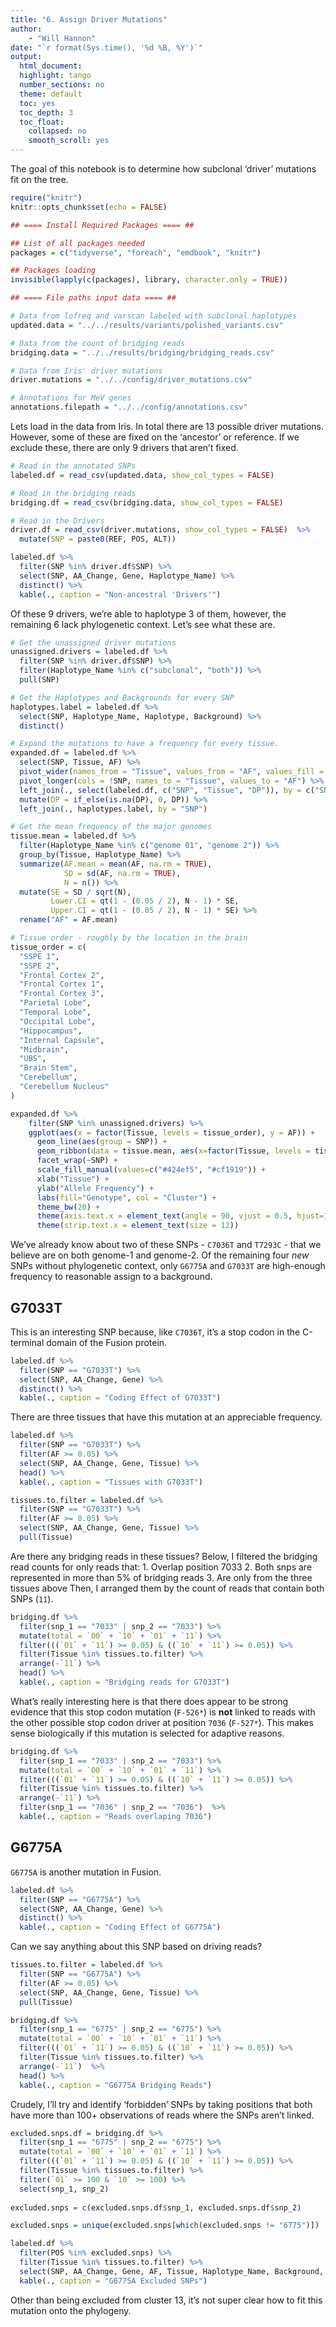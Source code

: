 ```yaml
---
title: "6. Assign Driver Mutations"
author:
    - "Will Hannon"
date: "`r format(Sys.time(), '%d %B, %Y')`"
output: 
  html_document:
  highlight: tango
  number_sections: no
  theme: default
  toc: yes
  toc_depth: 3
  toc_float:
    collapsed: no
    smooth_scroll: yes
---
```


The goal of this notebook is to determine how subclonal 'driver' mutations fit on the tree. 

```r
require("knitr")
knitr::opts_chunk$set(echo = FALSE)
```

```r

## ==== Install Required Packages ==== ##

## List of all packages needed
packages = c("tidyverse", "foreach", "emdbook", "knitr")

## Packages loading
invisible(lapply(c(packages), library, character.only = TRUE))

```

```r

## ==== File paths input data ==== ##

# Data from lofreq and varscan labeled with subclonal haplotypes
updated.data = "../../results/variants/polished_variants.csv"

# Data from the count of bridging reads
bridging.data = "../../results/bridging/bridging_reads.csv"

# Data from Iris' driver mutations
driver.mutations = "../../config/driver_mutations.csv"

# Annotations for MeV genes
annotations.filepath = "../../config/annotations.csv"

```

Lets load in the data from Iris. In total there are 13 possible driver mutations. However, some of these are fixed on the 'ancestor' or reference. If we exclude these, there are only 9 drivers that aren't fixed. 

```r

# Read in the annotated SNPs
labeled.df = read_csv(updated.data, show_col_types = FALSE) 

# Read in the bridging reads
bridging.df = read_csv(bridging.data, show_col_types = FALSE)

# Read in the Drivers
driver.df = read_csv(driver.mutations, show_col_types = FALSE)  %>% 
  mutate(SNP = paste0(REF, POS, ALT))

labeled.df %>%
  filter(SNP %in% driver.df$SNP) %>%
  select(SNP, AA_Change, Gene, Haplotype_Name) %>%
  distinct() %>% 
  kable(., caption = "Non-ancestral 'Drivers'")

```

Of these 9 drivers, we're able to haplotype 3 of them, however, the remaining 6 lack phylogenetic context. Let's see what these are. 

```r

# Get the unassigned driver mutations
unassigned.drivers = labeled.df %>%
  filter(SNP %in% driver.df$SNP) %>%
  filter(Haplotype_Name %in% c("subclonal", "both")) %>% 
  pull(SNP)

# Get the Haplotypes and Backgrounds for every SNP
haplotypes.label = labeled.df %>% 
  select(SNP, Haplotype_Name, Haplotype, Background) %>% 
  distinct()

# Expand the mutations to have a frequency for every tissue.
expanded.df = labeled.df %>% 
  select(SNP, Tissue, AF) %>% 
  pivot_wider(names_from = "Tissue", values_from = "AF", values_fill = 0) %>% 
  pivot_longer(cols = !SNP, names_to = "Tissue", values_to = "AF") %>% 
  left_join(., select(labeled.df, c("SNP", "Tissue", "DP")), by = c("SNP", "Tissue")) %>% 
  mutate(DP = if_else(is.na(DP), 0, DP)) %>% 
  left_join(., haplotypes.label, by = "SNP") 

# Get the mean frequency of the major genomes 
tissue.mean = labeled.df %>% 
  filter(Haplotype_Name %in% c("genome 01", "genome 2")) %>% 
  group_by(Tissue, Haplotype_Name) %>% 
  summarize(AF.mean = mean(AF, na.rm = TRUE), 
            SD = sd(AF, na.rm = TRUE),
            N = n()) %>% 
  mutate(SE = SD / sqrt(N),
         Lower.CI = qt(1 - (0.05 / 2), N - 1) * SE,
         Upper.CI = qt(1 - (0.05 / 2), N - 1) * SE) %>% 
  rename("AF" = AF.mean)

# Tissue order - roughly by the location in the brain 
tissue_order = c(
  "SSPE 1", 
  "SSPE 2",
  "Frontal Cortex 2", 
  "Frontal Cortex 1", 
  "Frontal Cortex 3", 
  "Parietal Lobe",
  "Temporal Lobe", 
  "Occipital Lobe",
  "Hippocampus",
  "Internal Capsule", 
  "Midbrain", 
  "UBS",
  "Brain Stem",
  "Cerebellum",
  "Cerebellum Nucleus"
)

expanded.df %>% 
    filter(SNP %in% unassigned.drivers) %>% 
    ggplot(aes(x = factor(Tissue, levels = tissue_order), y = AF)) +
      geom_line(aes(group = SNP)) +
      geom_ribbon(data = tissue.mean, aes(x=factor(Tissue, levels = tissue_order), ymin=AF-SD, ymax=AF+SD, group = Haplotype_Name, fill = Haplotype_Name), alpha=0.2, colour = NA) +
      facet_wrap(~SNP) + 
      scale_fill_manual(values=c("#424ef5", "#cf1919")) + 
      xlab("Tissue") + 
      ylab("Allele Frequency") +
      labs(fill="Genotype", col = "Cluster") +
      theme_bw(20) +
      theme(axis.text.x = element_text(angle = 90, vjust = 0.5, hjust=1)) + 
      theme(strip.text.x = element_text(size = 12))


```

We've already know about two of these SNPs - `C7036T` and `T7293C` - that we believe are on both genome-1 and genome-2. Of the remaining four *new* SNPs without phylogenetic context, only `G6775A` and `G7033T` are high-enough frequency to reasonable assign to a background. 

## G7033T

This is an interesting SNP because, like `C7036T`, it's a stop codon in the C-terminal domain of the Fusion protein. 

```r

labeled.df %>% 
  filter(SNP == "G7033T") %>% 
  select(SNP, AA_Change, Gene) %>% 
  distinct() %>% 
  kable(., caption = "Coding Effect of G7033T")

```

There are three tissues that have this mutation at an appreciable frequency. 

```r

labeled.df %>% 
  filter(SNP == "G7033T") %>% 
  filter(AF >= 0.05) %>% 
  select(SNP, AA_Change, Gene, Tissue) %>% 
  head() %>% 
  kable(., caption = "Tissues with G7033T")

tissues.to.filter = labeled.df %>% 
  filter(SNP == "G7033T") %>% 
  filter(AF >= 0.05) %>% 
  select(SNP, AA_Change, Gene, Tissue) %>% 
  pull(Tissue)

```

Are there any bridging reads in these tissues? Below, I filtered the bridging read counts for only reads that: 
1. Overlap position 7033 
2. Both snps are represented in more than 5% of bridging reads
3. Are only from the three tissues above
Then, I arranged them by the count of reads that contain both SNPs (`11`). 
```r

bridging.df %>% 
  filter(snp_1 == "7033" | snp_2 == "7033") %>% 
  mutate(total = `00` + `10` + `01` + `11`) %>% 
  filter(((`01` + `11`) >= 0.05) & ((`10` + `11`) >= 0.05)) %>% 
  filter(Tissue %in% tissues.to.filter) %>% 
  arrange(-`11`) %>% 
  head() %>% 
  kable(., caption = "Bridging reads for G7033T")

```

What's really interesting here is that there does appear to be strong evidence that this stop codon mutation (`F-526*`) is **not** linked to reads with the other possible stop codon driver at position `7036` (`F-527*`). This makes sense biologically if this mutation is selected for adaptive reasons. 

```r

bridging.df %>% 
  filter(snp_1 == "7033" | snp_2 == "7033") %>% 
  mutate(total = `00` + `10` + `01` + `11`) %>% 
  filter(((`01` + `11`) >= 0.05) & ((`10` + `11`) >= 0.05)) %>% 
  filter(Tissue %in% tissues.to.filter) %>% 
  arrange(-`11`) %>% 
  filter(snp_1 == "7036" | snp_2 == "7036")  %>% 
  kable(., caption = "Reads overlaping 7036")


```

## G6775A

`G6775A` is another mutation in Fusion.

```r

labeled.df %>% 
  filter(SNP == "G6775A") %>% 
  select(SNP, AA_Change, Gene) %>% 
  distinct() %>% 
  kable(., caption = "Coding Effect of G6775A")

```

Can we say anything about this SNP based on driving reads? 

```r

tissues.to.filter = labeled.df %>% 
  filter(SNP == "G6775A") %>% 
  filter(AF >= 0.05) %>% 
  select(SNP, AA_Change, Gene, Tissue) %>% 
  pull(Tissue)

bridging.df %>% 
  filter(snp_1 == "6775" | snp_2 == "6775") %>% 
  mutate(total = `00` + `10` + `01` + `11`) %>% 
  filter(((`01` + `11`) >= 0.05) & ((`10` + `11`) >= 0.05)) %>% 
  filter(Tissue %in% tissues.to.filter) %>% 
  arrange(-`11`)  %>% 
  head() %>% 
  kable(., caption = "G6775A Bridging Reads")


```

Crudely, I'll try and identify 'forbidden' SNPs by taking positions that both have more than 100+ observations of reads where the SNPs aren't linked. 

```r

excluded.snps.df = bridging.df %>% 
  filter(snp_1 == "6775" | snp_2 == "6775") %>% 
  mutate(total = `00` + `10` + `01` + `11`) %>% 
  filter(((`01` + `11`) >= 0.05) & ((`10` + `11`) >= 0.05)) %>% 
  filter(Tissue %in% tissues.to.filter) %>% 
  filter(`01` >= 100 & `10` >= 100) %>% 
  select(snp_1, snp_2) 
 
excluded.snps = c(excluded.snps.df$snp_1, excluded.snps.df$snp_2) 

excluded.snps = unique(excluded.snps[which(excluded.snps != "6775")])

labeled.df %>% 
  filter(POS %in% excluded.snps) %>% 
  filter(Tissue %in% tissues.to.filter) %>% 
  select(SNP, AA_Change, Gene, AF, Tissue, Haplotype_Name, Background, Proposed_Background) %>% 
  kable(., caption = "G6775A Excluded SNPs")


```
Other than being excluded from cluster 13, it's not super clear how to fit this mutation onto the phylogeny. 
